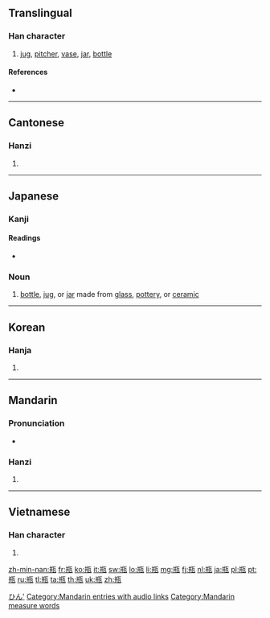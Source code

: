 {{also|缾}}
{{also|甁}}
==Translingual==

===Han character===
{{Han char|rn=98|rad=瓦|as=06|sn=11|four=8141<sub>7</sub>|canj=廿廿一女弓 (TTMVN)}}

# [[jug]], [[pitcher]], [[vase]], [[jar]], [[bottle]]

====References====
* {{Han ref|kx=0749.020|dkj=21486|dj=1157.260|hdz=21425.020|uh=74F6|ud=29942|bh=B27E|bd=45694}}

----

==Cantonese==

===Hanzi===
{{yue-hanzi|jyut=|y=ping4}}

# {{defn|lang=yue|sort=瓦06}}

----

==Japanese==

===Kanji===
{{ja-kanji|grade=c|rs=瓦06}}

====Readings====
* {{ja-readings|on=[[へい]] (hei), [[びん]] (bin)|kun=[[かめ]] (kame)}}

===Noun===
{{ja-noun|k|hira=びん|rom=bin|hidx=ひん'}}

# [[bottle]], [[jug]], or [[jar]] made from [[glass]], [[pottery]], or [[ceramic]]

[[Category:ja:Containers|ひん']]

----

==Korean==

===Hanja===
{{ko-hanja|hangeul=[[병]]|eumhun=|rv=byeong|mr=pyŏng|y=pyeng}}

# {{defn|lang=ko|sort=瓦06}}

----

==Mandarin==

===Pronunciation===
* {{audio|zh-píng.ogg|audio}}

===Hanzi===
{{cmn-hanzi|pin=[[píng]] ([[ping2]])|wg=p'ing<sup>2</sup>}}

# {{defn|lang=cmn|sort=瓦06}}

[[Category:Mandarin entries with audio links]]
[[Category:Mandarin measure words]]

----

==Vietnamese==

===Han character===
{{vi-hantu|[[bình]]|rs=瓦06}}

# {{defn|lang=vi|sort=瓦06}}

[[zh-min-nan:瓶]]
[[fr:瓶]]
[[ko:瓶]]
[[it:瓶]]
[[sw:瓶]]
[[lo:瓶]]
[[li:瓶]]
[[mg:瓶]]
[[fj:瓶]]
[[nl:瓶]]
[[ja:瓶]]
[[pl:瓶]]
[[pt:瓶]]
[[ru:瓶]]
[[tl:瓶]]
[[ta:瓶]]
[[th:瓶]]
[[uk:瓶]]
[[zh:瓶]]
